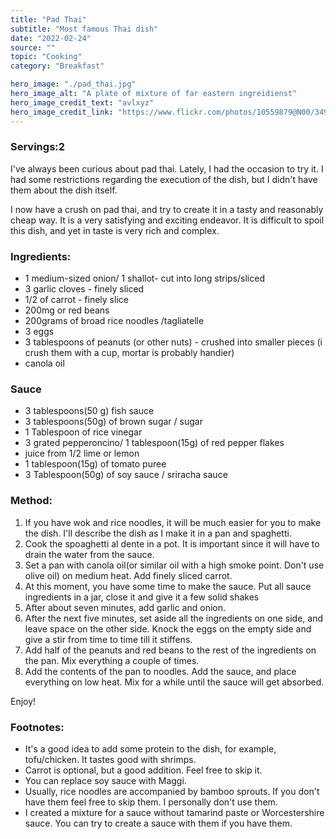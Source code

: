 ---
title: "Pad Thai"
subtitle: "Most famous Thai dish" 
date: "2022-02-24"
source: ""
topic: "Cooking"
category: "Breakfast"

hero_image: "./pad_thai.jpg"
hero_image_alt: "A plate of mixture of far eastern ingreidienst"
hero_image_credit_text: "avlxyz"
hero_image_credit_link: "https://www.flickr.com/photos/10559879@N00/3496634064/"
---
### Servings:2

I've always been curious about pad thai. Lately, I had the occasion 
to try it. I had some restrictions regarding the execution of the dish, but 
I didn't have them about the dish itself.

I now have a crush on pad thai, and try to create it in a tasty and reasonably cheap way. It is a very satisfying and exciting endeavor. It is difficult to spoil this dish, and yet in taste is very rich and complex.


### Ingredients:
- 1 medium-sized onion/ 1 shallot- cut into long strips/sliced
- 3 garlic cloves -  finely sliced 
- 1/2 of carrot - finely slice
- 200mg or red beans 
- 200grams of broad rice noodles /tagliatelle
- 3 eggs
- 3 tablespoons of peanuts (or other nuts) - crushed into smaller pieces (i crush them with a cup, mortar is probably handier)
- canola oil

### Sauce
- 3 tablespoons(50 g) fish sauce
- 3 tablespoons(50g) of brown sugar / sugar
- 1 Tablespoon of rice vinegar
- 3 grated pepperoncino/ 1 tablespoon(15g) of red pepper flakes
- juice from 1/2 lime or lemon
- 1 tablespoon(15g) of tomato puree
- 3 Tablespoon(50g) of soy sauce / sriracha sauce

### Method:

1. If you have wok and rice noodles, it will be much easier for you to make the dish. I'll describe the dish as I make it in a pan and spaghetti.
2. Cook the spoaghetti al dente in a pot. It is important since it will have to drain the water from the sauce.
3. Set a pan with canola oil(or similar oil with a high smoke point. Don't use olive oil) on medium heat. Add finely sliced carrot.
4. At this moment, you have some time to make the sauce. Put all sauce ingredients in a jar, close it and give it a few solid shakes
5. After about seven minutes, add garlic and onion.
6. After the next five minutes, set aside all the ingredients on one side, and leave space on the other side. Knock the eggs on the empty side and give a stir from time to time till it stiffens. 
7. Add half of the peanuts and red beans to the rest of the ingredients on the pan. Mix everything a couple of times. 
8. Add the contents of the pan to noodles. Add the sauce, and place everything on low heat. Mix for a while until the sauce will get absorbed.

Enjoy!
 


### Footnotes:

- It's a good idea to add some protein to the dish, for example, tofu/chicken. It tastes good with shrimps.
- Carrot is optional, but a good addition. Feel free to skip it.
- You can replace soy sauce with Maggi.
- Usually, rice noodles are accompanied by bamboo sprouts. If you don't have them feel free to skip them. I personally don't use them.
- I created a mixture for a sauce without tamarind paste or Worcestershire sauce. You can try to create a sauce with them if you have them.